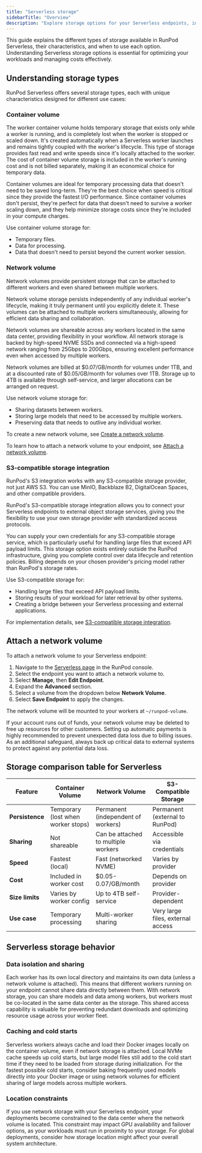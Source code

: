 ```yaml
---
title: "Serverless storage"
sidebarTitle: "Overview"
description: "Explore storage options for your Serverless endpoints, including container, network, and S3-compatible storage."
---
```


This guide explains the different types of storage available in RunPod Serverless, their characteristics, and when to use each option. Understanding Serverless storage options is essential for optimizing your workloads and managing costs effectively.

## Understanding storage types

RunPod Serverless offers several storage types, each with unique characteristics designed for different use cases:

### Container volume

The worker container volume holds temporary storage that exists only while a worker is running, and is completely lost when the worker is stopped or scaled down. It's created automatically when a Serverless worker launches and remains tightly coupled with the worker's lifecycle. This type of storage provides fast read and write speeds since it's locally attached to the worker. The cost of container volume storage is included in the worker's running cost and is not billed separately, making it an economical choice for temporary data.

Container volumes are ideal for temporary processing data that doesn't need to be saved long-term. They're the best choice when speed is critical since they provide the fastest I/O performance. Since container volumes don't persist, they're perfect for data that doesn't need to survive a worker scaling down, and they help minimize storage costs since they're included in your compute charges.

Use container volume storage for:

*   Temporary files.
*   Data for processing.
*   Data that doesn't need to persist beyond the current worker session.

### Network volume

Network volumes provide persistent storage that can be attached to different workers and even shared between multiple workers.

Network volume storage persists independently of any individual worker's lifecycle, making it truly permanent until you explicitly delete it. These volumes can be attached to multiple workers simultaneously, allowing for efficient data sharing and collaboration.

 Network volumes are shareable across any workers located in the same data center, providing flexibility in your workflow. All network storage is backed by high-speed NVME SSDs and connected via a high-speed network ranging from 25Gbps to 200Gbps, ensuring excellent performance even when accessed by multiple workers.
 
 Network volumes are billed at \$0.07/GB/month for volumes under 1TB, and at a discounted rate of \$0.05/GB/month for volumes over 1TB. Storage up to 4TB is available through self-service, and larger allocations can be arranged on request.

Use network volume storage for:

*   Sharing datasets between workers.
*   Storing large models that need to be accessed by multiple workers.
*   Preserving data that needs to outlive any individual worker.

To create a new network volume, see [Create a network volume](/pods/storage/create-network-volumes).

To learn how to attach a network volume to your endpoint, see [Attach a network volume](#attach-a-network-volume).

### S3-compatible storage integration

<Tip>

RunPod's S3 integration works with any S3-compatible storage provider, not just AWS S3. You can use MinIO, Backblaze B2, DigitalOcean Spaces, and other compatible providers.

</Tip>

RunPod's S3-compatible storage integration allows you to connect your Serverless endpoints to external object storage services, giving you the flexibility to use your own storage provider with standardized access protocols.

You can supply your own credentials for any S3-compatible storage service, which is particularly useful for handling large files that exceed API payload limits. This storage option exists entirely outside the RunPod infrastructure, giving you complete control over data lifecycle and retention policies. Billing depends on your chosen provider's pricing model rather than RunPod's storage rates.

Use S3-compatible storage for:
*   Handling large files that exceed API payload limits.
*   Storing results of your workload for later retrieval by other systems.
*   Creating a bridge between your Serverless processing and external applications.

For implementation details, see [S3-compatible storage integration](/serverless/endpoints/send-requests#s3-compatible-storage-integration).


## Attach a network volume

To attach a network volume to your Serverless endpoint:

1.  Navigate to the [Serverless page](https://www.runpod.io/console/serverless) in the RunPod console.
2.  Select the endpoint you want to attach a network volume to.
3. Select **Manage**, then **Edit Endpoint**.
4.  Expand the **Advanced** section.
5.  Select a volume from the dropdown below **Network Volume**.
6.  Select **Save Endpoint** to apply the changes.

The network volume will be mounted to your workers at `~/runpod-volume`.

<Warning>

If your account runs out of funds, your network volume may be deleted to free up resources for other customers. Setting up automatic payments is highly recommended to prevent unexpected data loss due to billing issues. As an additional safeguard, always back up critical data to external systems to protect against any potential data loss.

</Warning>

## Storage comparison table for Serverless

| Feature                 | Container Volume                     | Network Volume                       | S3-Compatible Storage          |
| ----------------------- | ------------------------------------ | ------------------------------------ | ------------------------------ |
| **Persistence**         | Temporary (lost when worker stops)   | Permanent (independent of workers) | Permanent (external to RunPod) |
| **Sharing**             | Not shareable                        | Can be attached to multiple workers  | Accessible via credentials     |
| **Speed**               | Fastest (local)                      | Fast (networked NVME)                | Varies by provider             |
| **Cost**                | Included in worker cost              | $0.05-0.07/GB/month                  | Depends on provider            |
| **Size limits**         | Varies by worker config              | Up to 4TB self-service               | Provider-dependent             |
| **Use case**            | Temporary processing                 | Multi-worker sharing                 | Very large files, external access |

## Serverless storage behavior

### Data isolation and sharing

Each worker has its own local directory and maintains its own data (unless a network volume is attached). This means that different workers running on your endpoint cannot share data directly between them. With network storage, you can share models and data among workers, but workers must be  co-located in the same data center as the storage. This shared access capability is valuable for preventing redundant downloads and optimizing resource usage across your worker fleet.

### Caching and cold starts

Serverless workers always cache and load their Docker images locally on the container volume, even if network storage is attached. Local NVMe cache speeds up cold starts, but large model files still add to the cold start time if they need to be loaded from storage during initialization. For the fastest possible cold starts, consider baking frequently used models directly into your Docker image or using network volumes for efficient sharing of large models across multiple workers.

### Location constraints

If you use network storage with your Serverless endpoint, your deployments become constrained to the data center where the network volume is located. This constraint may impact GPU availability and failover options, as your workloads must run in proximity to your storage. For global deployments, consider how storage location might affect your overall system architecture.

